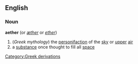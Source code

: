 ==English==
===Noun===
{{wikipedia}}
'''aether'''  (or ''[[æther]]'' or ''[[ether]]'')
#(''Greek mythology'') the [[personifaction]] of the [[sky]] or [[upper]] [[air]]
#a [[substance]] once thought to fill all [[space]]
[[Category:Greek derivations]]